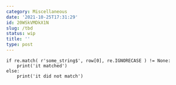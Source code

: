 ```yaml
---
category: Miscellaneous
date: '2021-10-25T17:31:29'
id: 20WSkVMDkX1N
slug: /tbd
status: wip
title: ''
type: post
---
```


```
if re.match( r'some_string$', row[0], re.IGNORECASE ) != None:
    print('it matched')
else:
    print('it did not match')
```